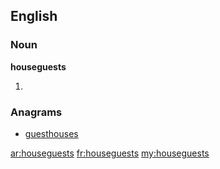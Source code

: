 ==English==

===Noun===
'''houseguests'''

# {{plural of|houseguest}}

===Anagrams===
* [[guesthouses#English|guesthouses]]

[[ar:houseguests]]
[[fr:houseguests]]
[[my:houseguests]]
